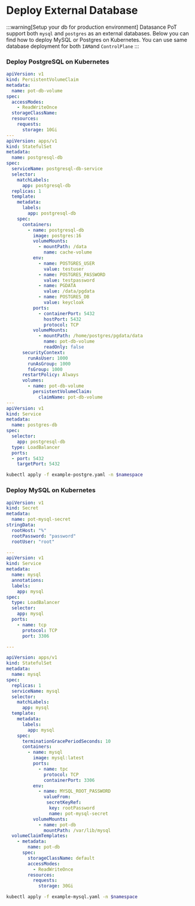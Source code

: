 # Deploy External Database

:::warning[Setup your db for production environment]
Datasance PoT support both `mysql` and `postgres` as an external databases.
Below you can find how to deploy MySQL or Postgres on Kubernetes.
You can use same database deployment for both `IAM`and `ControlPlane`
::: 

### Deploy PostgreSQL on Kubernetes

```yaml title="example-postgre.yaml"
apiVersion: v1
kind: PersistentVolumeClaim
metadata:
  name: pot-db-volume
spec:
  accessModes:
    - ReadWriteOnce
  storageClassName:
  resources:
    requests:
      storage: 10Gi
---
apiVersion: apps/v1
kind: StatefulSet
metadata:
  name: postgresql-db
spec:
  serviceName: postgresql-db-service
  selector:
    matchLabels:
      app: postgresql-db
  replicas: 1
  template:
    metadata:
      labels:
        app: postgresql-db
    spec:
      containers:
        - name: postgresql-db
          image: postgres:16
          volumeMounts:
            - mountPath: /data
              name: cache-volume
          env:
            - name: POSTGRES_USER
              value: testuser
            - name: POSTGRES_PASSWORD
              value: testpassword
            - name: PGDATA
              value: /data/pgdata
            - name: POSTGRES_DB
              value: keycloak
          ports:
            - containerPort: 5432
              hostPort: 5432
              protocol: TCP
          volumeMounts:
            - mountPath: /home/postgres/pgdata/data
              name: pot-db-volume
              readOnly: false
      securityContext:
        runAsUser: 1000
        runAsGroup: 1000
        fsGroup: 1000
      restartPolicy: Always
      volumes:
        - name: pot-db-volume
          persistentVolumeClaim:
            claimName: pot-db-volume
---
apiVersion: v1
kind: Service
metadata:
  name: postgres-db
spec:
  selector:
    app: postgresql-db
  type: LoadBalancer
  ports:
  - port: 5432
    targetPort: 5432
```

```bash
kubectl apply -f example-postgre.yaml -n $namespace
```

### Deploy MySQL on Kubernetes

```yaml title="example-mysql.yaml"
apiVersion: v1
kind: Secret
metadata:
  name: pot-mysql-secret
stringData:
  rootHost: "%"
  rootPassword: "password"
  rootUser: "root"

---
apiVersion: v1
kind: Service
metadata:
  name: mysql
  annotations:
  labels:
    app: mysql
spec:
  type: LoadBalancer
  selector:
    app: mysql
  ports:
    - name: tcp
      protocol: TCP
      port: 3306

---

apiVersion: apps/v1
kind: StatefulSet
metadata:
  name: mysql
spec:
  replicas: 1
  serviceName: mysql
  selector:
    matchLabels:
      app: mysql
  template:
    metadata:
      labels:
        app: mysql
    spec:
      terminationGracePeriodSeconds: 10
      containers:
        - name: mysql
          image: mysql:latest
          ports:
            - name: tpc
              protocol: TCP
              containerPort: 3306
          env:
            - name: MYSQL_ROOT_PASSWORD
              valueFrom: 
               secretKeyRef: 
                key: rootPassword
                name: pot-mysql-secret
          volumeMounts:
            - name: pot-db
              mountPath: /var/lib/mysql
  volumeClaimTemplates:
    - metadata:
        name: pot-db
      spec:
        storageClassName: default
        accessModes:
          - ReadWriteOnce
        resources:
          requests:
            storage: 30Gi
```

```bash
kubectl apply -f example-mysql.yaml -n $namespace
```


<EditPageAdmonition />